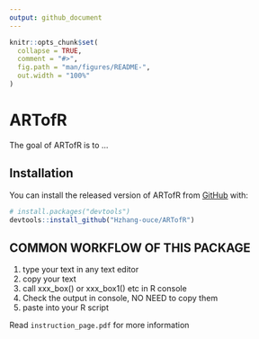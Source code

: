 ```yaml
---
output: github_document
---
```


<!-- README.md is generated from README.Rmd. Please edit that file -->

```r
knitr::opts_chunk$set(
  collapse = TRUE,
  comment = "#>",
  fig.path = "man/figures/README-",
  out.width = "100%"
)
```

# ARTofR

<!-- badges: start -->
<!-- badges: end -->

The goal of ARTofR is to ...

## Installation

You can install the released version of ARTofR from [GitHub](https://github.com/) with:

``` r
# install.packages("devtools")
devtools::install_github("Hzhang-ouce/ARTofR")
```
## COMMON WORKFLOW OF THIS PACKAGE

1. type your text in any text editor
2. copy your text
3. call xxx_box() or xxx_box1() etc in R console
4. Check the output in console, NO NEED to copy them
5. paste into your R script

Read `instruction_page.pdf` for more information
